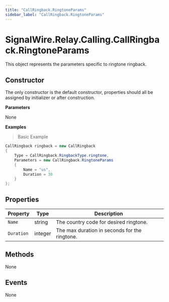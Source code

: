 ```yaml
---
title: "CallRingback.RingtoneParams"
sidebar_label: "CallRingback.RingtoneParams"
---
```


# SignalWire.Relay.Calling.CallRingback.RingtoneParams

This object represents the parameters specific to ringtone ringback.

## Constructor

The only constructor is the default constructor, properties should all be assigned by initializer or after construction.

**Parameters**

None

**Examples**

> Basic Example

```csharp
CallRingback ringback = new CallRingback
{
    Type = CallRingback.RingbackType.ringtone,
    Parameters = new CallRingback.RingtoneParams
    {
        Name = "us",
        Duration = 30
    }
};
```

## Properties

| Property | Type | Description |
| -------- | ---- | ----------- |
| `Name` | string | The country code for desired ringtone. |
| `Duration` | integer | The max duration in seconds for the ringtone. |

## Methods

None

## Events

None